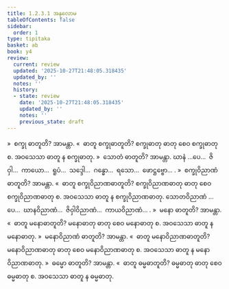 ```yaml
---
title: 1.2.3.1 အနုလောမ
tableOfContents: false
sidebar:
  order: 1
type: tipitaka
basket: ab
book: y4
review:
  current: review
  updated: '2025-10-27T21:48:05.318435'
  updated_by: ''
  notes: ''
  history:
  - state: review
    date: '2025-10-27T21:48:05.318435'
    updated_by: ''
    notes: ''
    previous_state: draft
---
```



<ReviewStatus review={frontmatter.review} showDetails={true} />

<HypothesisAnnotation frontmatter={frontmatter} />

<DynamicBreadcrumb />

<Division number="14" book="y4" e="ch" v="33" p="201">

<Paragraph number="177" book="y4">
»  စက္ခု ဓာတူတိ? အာမန္တာ.
</Paragraph>

<Paragraph number="178" book="y4">
«  ဓာတူ စက္ခုဓာတူတိ?
</Paragraph>

<Paragraph number="179" book="y4">
စက္ခုဓာတု ဓာတု စေဝ စက္ခုဓာတု စ. အဝသေသာ ဓာတူ န စက္ခုဓာတု.
</Paragraph>

<Paragraph number="180" book="y4">
»  သောတံ ဓာတူတိ? အာမန္တာ.
</Paragraph>

<Paragraph number="181" book="y4">
ဃာနံ …ပေ…  ဇိဝှါ…  ကာယော…  ရူပံ…  သဒ္ဒေါ…  ဂန္ဓော…  ရသော…  ဖောဋ္ဌဗ္ဗော… .
</Paragraph>

<Paragraph number="182" book="y4">
»  စက္ခုဝိညာဏံ ဓာတူတိ? အာမန္တာ.
</Paragraph>

<Paragraph number="183" book="y4">
«  ဓာတူ စက္ခုဝိညာဏဓာတူတိ?
</Paragraph>

<Paragraph number="184" book="y4">
စက္ခုဝိညာဏဓာတု ဓာတု စေဝ စက္ခုဝိညာဏဓာတု စ. အဝသေသာ ဓာတူ န စက္ခုဝိညာဏဓာတု. သောတဝိညာဏံ …ပေ…  ဃာနဝိညာဏံ…  ဇိဝှါဝိညာဏံ…  ကာယဝိညာဏံ… .
</Paragraph>

<Paragraph number="185" book="y4">
»  မနော ဓာတူတိ? အာမန္တာ.
</Paragraph>

<Paragraph number="186" book="y4">
«  ဓာတူ မနောဓာတူတိ?
</Paragraph>

<Paragraph number="187" book="y4">
မနောဓာတု ဓာတု စေဝ မနောဓာတု စ. အဝသေသာ ဓာတူ န မနောဓာတု.
</Paragraph>

<Paragraph number="188" book="y4">
»  မနောဝိညာဏံ ဓာတူတိ? အာမန္တာ.
</Paragraph>

<Paragraph number="189" book="y4">
«  ဓာတူ မနောဝိညာဏဓာတူတိ?
</Paragraph>

<Paragraph number="190" book="y4">
မနောဝိညာဏဓာတု ဓာတု စေဝ မနောဝိညာဏဓာတု စ. အဝသေသာ ဓာတူ န မနောဝိညာဏဓာတု.
</Paragraph>

<Paragraph number="191" book="y4">
»  ဓမ္မော ဓာတူတိ? အာမန္တာ.
</Paragraph>

<Paragraph number="192" book="y4">
«  ဓာတူ ဓမ္မဓာတူတိ?
</Paragraph>

<Paragraph number="193" book="y4">
ဓမ္မဓာတု ဓာတု စေဝ ဓမ္မဓာတု စ. အဝသေသာ ဓာတူ န ဓမ္မဓာတု.
</Paragraph>
</Division>